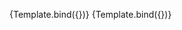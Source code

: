 
<Meta
	title="Components/AvatarGroup/Modifiers"
	component={VvAvatarGroup}
	args={defaultArgs}
	argTypes={argTypes}
/>

<Canvas>
	<Story name="Tight" play={defaultTest} args={{ modifiers: 'tight' }}>
		{Template.bind({})}
	</Story>
</Canvas>

<Canvas>
	<Story name="Relaxed" play={defaultTest} args={{ modifiers: 'relaxed' }}>
		{Template.bind({})}
	</Story>
</Canvas>
